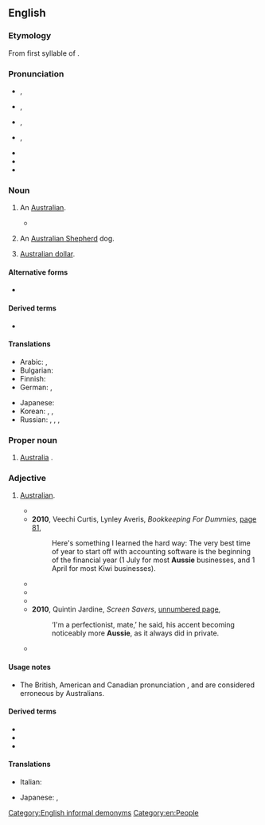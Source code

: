 ==English==
{{wikipedia}}

===Etymology===
From first syllable of {{m|en|Australia}}{{suffix|en||-ie}}.

===Pronunciation===
* {{a|AU}} {{enPR|ŏz'-i}}, {{IPA|en|/ˈɔzi/}}
* {{a|UK}} {{enPR|ŏ'-zi|ŏ'-si}}, {{IPA|en|/ˈɒzi/|/ˈɒsi/}}
* {{a|US}} {{enPR|ô'-zi|ô'-si}}, {{IPA|en|/ˈɔzi/|/ˈɔsi/}}
* {{a|US|Canada|cot-caught}} {{enPR|ŏ'-zi|ŏ'-si}}, {{IPA|en|/ˈɑzi/|/ˈɑsi/}}
* {{audio|en|EN-AU ck1 Aussie.ogg|Audio (AU)}}
* {{rhymes|en|ɒzi}}
* {{rhymes|en|ɔːsi}}

===Noun===
{{en-noun}}

# {{lb|en|colloquial}} An [[Australian]].
#*{{quote-journal|en|year=2015|author=Johnny Lieu|url=https://mashable.com/2015/12/07/cronulla-riots-10-years-on/#WUPkV.afKkqm|title=Cronulla Riots: What happened on one of Australia's darkest days|work=Mashable|passage='Every fucking aussie. Go to Cronulla Beach Sunday for some Leb and wog bashing '''Aussie''' Pride ok.'}}
# {{lb|en|colloquial}} An [[Australian Shepherd]] dog.
# {{lb|en|slang|finance}} [[Australian dollar]].

====Alternative forms====
* {{sense|an Australian}} {{l|en|Ozzie}}

====Derived terms====
* {{l|en|Oz}}

====Translations====
{{trans-top-also|colloquial: an Australian|Australian}}<!--colloquial forms only!-->
* Arabic: {{t|ar|أُوزِي}}, {{t|ar|أُوزِي|tr=ʾozī}}
* Bulgarian: {{t|bg|австралиец}}
* Finnish: {{t+|fi|aussi}}
* German: {{t+|de|Aussie|m}}, {{t+|de|Aussi|m}}
{{trans-mid}}
* Japanese: {{t|ja|オージー|tr=ōjī}}
* Korean: {{t+|ko|오지}}, {{t|ko|오스트레일리아인}}, {{t|ko|호주 사람}}
* Russian: {{t|ru|австра́л|m}} {{qualifier|slang}}, {{t|ru|австра́лка|f}} {{qualifier|slang}}, {{t|ru|о́ззи|m|f}}, {{t|ru|о́зи|m|f}}
{{trans-bottom}}

{{trans-top|colloquial: Australian Shepherd}}
{{trans-mid}}
{{trans-bottom}}

===Proper noun===
{{en-proper noun}}

# {{lb|en|colloquial}} [[Australia]] {{qual|now uncommon except in sporting chants}}.

===Adjective===
{{en-adj|-|more}}

# {{lb|en|chiefly|Australia|New Zealand|British|colloquial}} [[Australian]].
#* {{quote-text|en|year=1998|author=Gordon L. Steinbrook|title=Allies and Mates: An American Soldier with the Australians and New Zealanders in Vietnam 1966-1967|page=63|url=http://books.google.com/books?id=tjFOnGRPSw4C&pg=PA63&dq=%22more%7Cmost+aussie%22+-intitle:%22%22&hl=en&ei=zZe8Tr7fIpCOmQWojtWLBA&sa=X&oi=book_result&ct=result&redir_esc=y#v=onepage&q=%22more%7Cmost%20aussie%22%20-intitle%3A%22%22&f=false|passage=Most '''Aussie''' officers seemed this way to me; always cool, deliberate, and extremely rational in their decision making, a far cry from the American leadership I had seen during my first year in the army.}}
#* '''2010''', Veechi Curtis, Lynley Averis, ''Bookkeeping For Dummies'', [http://books.google.com/books?id=Bn3WQmSwNMYC&pg=PA81&dq=%22more%7Cmost+aussie%22+-intitle:%22%22&hl=en&ei=zZe8Tr7fIpCOmQWojtWLBA&sa=X&oi=book_result&ct=result&redir_esc=y#v=onepage&q=%22more%7Cmost%20aussie%22%20-intitle%3A%22%22&f=false page 81],
#*: Here's something I learned the hard way: The very best time of year to start off with accounting software is the beginning of the financial year (1 July for most '''Aussie''' businesses, and 1 April for most Kiwi businesses).
#* {{quote-text|en|year=2011|author=John Wiley & Sons Inc|title=Wiley Trading Guide|volume=2|page=153|url=http://books.google.com/books?id=fNTkGQiN7D8C&pg=PA152&dq=%22more%7Cmost+aussie%22+-intitle:%22%22&hl=en&ei=r5W8Tr21A8nImAXUxMHDBA&sa=X&oi=book_result&ct=result&redir_esc=y#v=onepage&q=%22more%7Cmost%20aussie%22%20-intitle%3A%22%22&f=false|passage=For example, if you buy US dollars (USD) using Australian dollars (AUD) and the '''Aussie''' dollar falls, you can then sell your US dollars and you will have made money as you will have more '''Aussie''' dollars than you started with.}}
#* {{quote-text|en|year=2008|author=Lois Nicholls|title=Aussie, Actually|page=111|url=http://books.google.com/books?id=TkXLK2Q1Bj0C&pg=PA111&dq=%22more%7Cmost+aussie%22+-intitle:%22%22&hl=en&ei=MJG8TqCCGebamAWBwPSwBA&sa=X&oi=book_result&ct=result&redir_esc=y#v=onepage&q=%22more%7Cmost%20aussie%22%20-intitle%3A%22%22&f=false|passage=They′re the ‘Almost Aussies’ who embrace their new culture with a vengeance – some becoming more '''Aussie''' than Aussies.}}
#* {{quote-text|en|year=2008|author=Janet Fife-Yeomans|title=Heath: A Family's Tale|page=65|url=http://books.google.com/books?id=BXqsNg3h3fQC&pg=PA65&dq=%22more%7Cmost+aussie%22+-intitle:%22%22&hl=en&ei=wZy8Tq6TE-znmAWo58G7BA&sa=X&oi=book_result&ct=result&redir_esc=y#v=onepage&q=%22more%7Cmost%20aussie%22%20-intitle%3A%22%22&f=false|passage=You couldn't get more '''Aussie''' than the cast he chose—or their cars. The goodies drive Holdens and the baddies cruise around in a big, grunting, chocolate-brown Monaro.}}
#* '''2010''', Quintin Jardine, ''Screen Savers'', [http://books.google.com/books?id=3glVv7KjgO8C&pg=PT125&dq=%22more%7Cmost+aussie%22+-intitle:%22%22&hl=en&ei=PaK8Tvj2CI-6iAfWk7i-CQ&sa=X&oi=book_result&ct=result&redir_esc=y#v=onepage&q=%22more%7Cmost%20aussie%22%20-intitle%3A%22%22&f=false unnumbered page],
#*: ‘I'm a perfectionist, mate,’ he said, his accent becoming noticeably more '''Aussie''', as it always did in private.
#*{{quote-journal|en|year=2015|author=Johnny Lieu|url=https://mashable.com/2015/12/07/cronulla-riots-10-years-on/#WUPkV.afKkqm|title=Cronulla Riots: What happened on one of Australia's darkest days|work=Mashable|passage='Every fucking aussie. Go to Cronulla Beach Sunday for some Leb and wog bashing '''Aussie''' Pride ok.'}}

====Usage notes====
* The British, American and Canadian pronunciation {{IPAchar|/ˈɒsi/}}, {{IPAchar|/ˈɔsi/}} and {{IPAchar|/ˈɑsi/}} are considered erroneous by Australians.

====Derived terms====
* {{l|en|Aussie cozzie}}
* {{l|en|Aussie rules}}
* {{l|en|Aussie salute}}

====Translations====
{{trans-top|Australian}}
* Italian: {{t+|it|australiano|m}}
{{trans-mid}}
* Japanese: {{t|ja|オージーの|tr=ōjī-no}}, {{t|ja|オーストラリア人の|tr=ōsutoraria-jin-no}}
{{trans-bottom}}

[[Category:English informal demonyms]]
[[Category:en:People]]